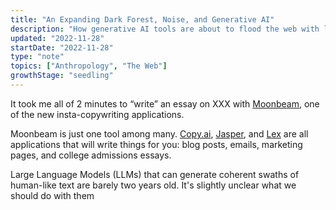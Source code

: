 ```yaml
---
title: "An Expanding Dark Forest, Noise, and Generative AI"
description: "How generative AI tools are about to flood the web with lifeless noise"
updated: "2022-11-28"
startDate: "2022-11-28"
type: "note"
topics: ["Anthropology", "The Web"]
growthStage: "seedling"
---
```


<IntroParagraph>

It took me all of 2 minutes to “write” an essay on XXX with [Moonbeam](), one of the new insta-copywriting applications.

</IntroParagraph>

Moonbeam is just one tool among many. [Copy.ai](), [Jasper](), and [Lex]() are all applications that will write things for you: blog posts, emails, marketing pages, and college admissions essays.

Large Language Models (LLMs) that can generate coherent swaths of human-like text are barely two years old. It's slightly unclear what we should do with them